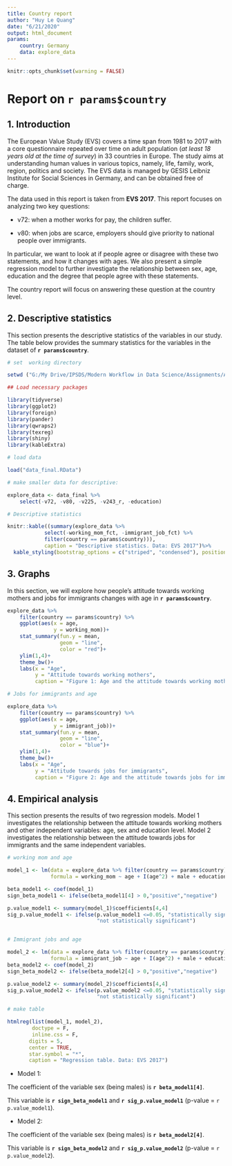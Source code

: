 ---
title: Country report
author: "Huy Le Quang"
date: "6/21/2020"
output: html_document
params:
    country: Germany
    data: explore_data
---

```{r setup, include=FALSE}
knitr::opts_chunk$set(warning = FALSE)
```

# Report on `r params$country`

## 1. Introduction

The European Value Study (EVS) covers a time span from 1981 to 2017 with a core questionnaire repeated over time on adult population (*at least 18 years old at the time of survey*) in 33 countries in Europe. The study aims at understanding human values in various topics, namely, life, family, work, region, politics and society. The EVS data is managed by GESIS Leibniz Institute for Social Sciences in Germany, and can be obtained free of charge.

The data used in this report is taken from **EVS 2017**. This report focuses on analyzing two key questions: 

- v72: when a mother works for pay, the children suffer.

- v80: when jobs are scarce, employers should give priority to national people over immigrants.

In particular, we want to look at if people agree or disagree with these two statements, and how it changes with ages. We also present a simple regression model to further investigate the relationship between sex, age, education and the degree that people agree with these statements. 

The country report will focus on answering these question at the country level.

## 2. Descriptive statistics

This section presents the descriptive statistics of the variables in our study. The table below provides the summary statistics for the variables in the dataset of **`r params$country`**.


```{r, results='asis', message=FALSE, echo=FALSE}

# set  working directory

setwd ("G:/My Drive/IPSDS/Modern Workflow in Data Science/Assignments/Assignment-2/")

## Load necessary packages

library(tidyverse)
library(ggplot2)
library(foreign)
library(pander)
library(qwraps2)
library(texreg)
library(shiny)
library(kableExtra)

# load data

load("data_final.RData")

# make smaller data for descriptive:

explore_data <- data_final %>% 
    select(-v72, -v80, -v225, -v243_r, -education)

```

```{r, results='asis', message=FALSE, echo=FALSE}

# Descriptive statistics 

knitr::kable((summary(explore_data %>% 
            select(-working_mom_fct, -immigrant_job_fct) %>% 
            filter(country == params$country))),
            caption = "Descriptive statistics. Data: EVS 2017")%>%
  kable_styling(bootstrap_options = c("striped", "condensed"), position = "center", font_size = 11)

```


## 3. Graphs

In this section, we will explore how people's attitude towards working mothers and jobs for immigrants changes with age in **`r params$country`**.


```{r fig.align='center', echo=FALSE}

explore_data %>% 
    filter(country == params$country) %>% 
    ggplot(aes(x = age,
               y = working_mom))+
    stat_summary(fun.y = mean,
                 geom = "line",
                 color = "red")+
    ylim(1,4)+
    theme_bw()+
    labs(x = "Age",
         y = "Attitude towards working mothers",
         caption = "Figure 1: Age and the attitude towards working mothers. Data: EVS 2017")

```

```{r fig.align='center', echo=FALSE}

# Jobs for immigrants and age

explore_data %>% 
    filter(country == params$country) %>% 
    ggplot(aes(x = age,
               y = immigrant_job))+
    stat_summary(fun.y = mean,
                 geom = "line",
                 color = "blue")+
    ylim(1,4)+
    theme_bw()+
    labs(x = "Age",
         y = "Attitude towards jobs for immigrants",
         caption = "Figure 2: Age and the attitude towards jobs for immigrants. Data: EVS 2017")
```


## 4. Empirical analysis


This section presents the results of two regression models. Model 1 investigates the relationship between the attitude towards working mothers and other independent variables: age, sex and education level. Model 2 investigates the relationship between the attitude towards jobs for immigrants and the same independent variables.

```{r, results='asis', echo=FALSE}

# working mom and age

model_1 <- lm(data = explore_data %>% filter(country == params$country),
              formula = working_mom ~ age + I(age^2) + male + education_fct)

beta_model1 <- coef(model_1)
sign_beta_model1 <- ifelse(beta_model1[4] > 0,"positive","negative")

p.value_model1 <- summary(model_1)$coefficients[4,4]
sig_p.value_model1 <- ifelse(p.value_model1 <=0.05, "statistically significant",
                             "not statistically significant")


# Immigrant jobs and age

model_2 <- lm(data = explore_data %>% filter(country == params$country),
              formula = immigrant_job ~ age + I(age^2) + male + education_fct)
beta_model2 <- coef(model_2)
sign_beta_model2 <- ifelse(beta_model2[4] > 0,"positive","negative")

p.value_model2 <- summary(model_2)$coefficients[4,4]
sig_p.value_model2 <- ifelse(p.value_model2 <=0.05, "statistically significant",
                             "not statistically significant")

# make table

htmlreg(list(model_1, model_2),
        doctype = F,
        inline.css = F,
       digits = 5,
       center = TRUE,
       star.symbol = "*",
       caption = "Regression table. Data: EVS 2017")


```




- Model 1:

The coefficient of the variable sex (being males) is **`r beta_model1[4]`**. 

This variable is **`r sign_beta_model1`** and **`r sig_p.value_model1`** (p-value = `r p.value_model1`).


- Model 2:

The coefficient of the variable sex (being males) is **`r beta_model2[4]`**. 

This variable is **`r sign_beta_model2`** and **`r sig_p.value_model2`** (p-value = `r p.value_model2`).


